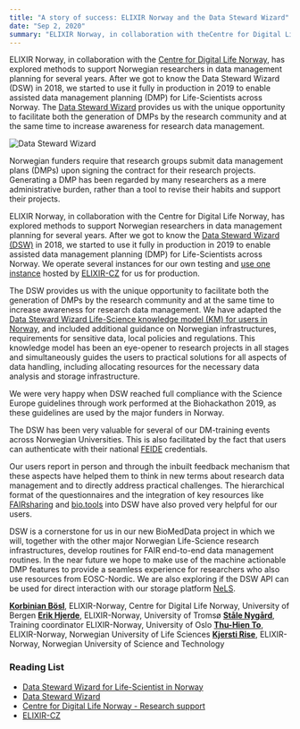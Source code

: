 ```yaml
---
title: "A story of success: ELIXIR Norway and the Data Steward Wizard"
date: "Sep 2, 2020"
summary: "ELIXIR Norway, in collaboration with theCentre for Digital Life Norway, has explored methods to support Norwegian researchers in data management planning for several years. After we got to know the Data Steward Wizard (DSW) in 2018, we started to use it fully in production in 2019 to enable assisted data management planning (DMP) for Life-Scientists across Norway. TheData Steward Wizardprovides us with the unique opportunity to facilitate both the generation of DMPs by the research community and at the same time to increase awareness for research data management."
---
```


ELIXIR Norway, in collaboration with the [Centre for Digital Life Norway](https://digitallifenorway.org/gb/ "Centre
for Digital Life Norway"),
has explored methods to support Norwegian researchers in data management planning for several years. After we got to
know the Data Steward Wizard (DSW) in 2018, we started to use it fully in production in 2019 to enable assisted data
management planning (DMP) for Life-Scientists across Norway. The [Data Steward
Wizard](https://elixir-no.ds-wizard.org "Data Steward Wizard") provides us with the unique opportunity to facilitate
both the generation of DMPs by the research community and at the same time to increase awareness for research data
management.

![Data Steward Wizard](https://ds-wizard.org/static/dsw-logo-full-color-transparent.svg "Data Steward Wizard Logo")

Norwegian funders require that research groups submit data management plans (DMPs) upon signing the contract for their research projects. Generating a DMP has been regarded by many researchers as a mere administrative burden, rather than a tool to revise their habits and support their projects.

ELIXIR Norway, in collaboration with the Centre for Digital Life Norway, has explored methods to support Norwegian researchers in data management planning for several years. After we got to know the [Data Steward Wizard (DSW)](https://ds-wizard.org/ "Data Steward Wizard (DSW)") in 2018, we started to use it fully in production in 2019 to enable assisted data management planning (DMP) for Life-Scientists across Norway. We operate several instances for our own testing and [use one instance](https://elixir-no.ds-wizard.org) hosted by [ELIXIR-CZ](https://www.elixir-czech.cz/) for us for production.

The DSW provides us with the unique opportunity to facilitate both the generation of DMPs by the research community and at the same time to increase awareness for research data management. We have adapted the [Data Steward Wizard Life-Science knowledge model (KM) for users in Norway](https://elixir-no.ds-wizard.org/knowledge-models/elixir.no:lifesciences-elixir-norway:0.0.21 "Data Steward Wizard Life-Science knowledge model (KM) for users in Norway"), and included additional guidance on Norwegian infrastructures, requirements for sensitive data, local policies and regulations. This knowledge model has been an eye-opener to research projects in all stages and simultaneously guides the users to practical solutions for all aspects of data handling, including allocating resources for the necessary data analysis and storage infrastructure.

We were very happy when DSW reached full compliance with the Science Europe guidelines through work performed at the Biohackathon 2019, as these guidelines are used by the major funders in Norway.

The DSW has been very valuable for several of our DM-training events across Norwegian Universities. This is also facilitated by the fact that users can authenticate with their national [FEIDE](https://www.feide.no/) credentials.

Our users report in person and through the inbuilt feedback mechanism that these aspects have helped them to think in new terms about research data management and to directly address practical challenges. The hierarchical format of the questionnaires and the integration of key resources like [FAIRsharing](https://fairsharing.org) and [bio.tools](https://bio.tools/) into DSW have also proved very helpful for our users.

DSW is a cornerstone for us in our new BioMedData project in which we will, together with the other major Norwegian Life-Science research infrastructures, develop routines for FAIR end-to-end data management routines. In the near future we hope to make use of the machine actionable DMP features to provide a seamless experience for researchers who also use resources from EOSC-Nordic. We are also exploring if the DSW API can be used for direct interaction with our storage platform [NeLS](https://nels.bioinfo.no/).

[**Korbinian Bösl**](https://www.uib.no/en/persons/Korbinian.Boesl), ELIXIR-Norway, Centre for Digital Life Norway, University of Bergen
[**Erik Hjerde**](https://en.uit.no/ansatte/person?p_document_id=41977), ELIXIR-Norway, University of Tromsø
[**Ståle Nygård**](https://www.mn.uio.no/ifi/english/people/adm/staaln/index.html), Training coordinator ELIXIR-Norway, University of Oslo
[**Thu-Hien To**](https://www.nmbu.no/ans/thu-hien.to), ELIXIR-Norway, Norwegian University of Life Sciences
[**Kjersti Rise**](https://www.ntnu.no/ansatte/kjersti.rise), ELIXIR-Norway, Norwegian University of Science and Technology

### Reading List

- [Data Steward Wizard for Life-Scientist in Norway](https://elixir-no.ds-wizard.org/?originalUrl=%2Fdashboard)
- [Data Steward Wizard](https://ds-wizard.org/)
- [Centre for Digital Life Norway - Research support](https://digitallifenorway.org/gb/news/support-for-digital-life-norway-projects)
- [ELIXIR-CZ](https://www.elixir-czech.cz/)
